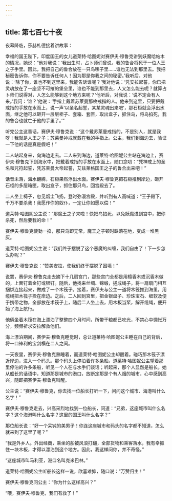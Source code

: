 ```yaml
---
---
---
```

title: 第七百七十夜
---






夜幕降临，莎赫札德接着讲故事：





幸福的国王陛下，印度国王的女儿道莱特·哈图妮对赛伊夫·穆鲁克讲到妖魔哈帖木的情况，她说：“他对我说：‘我出生时，占卜师们曾说，我的鲁合将死于一位人王之子手里。因此，我把自己的鲁合放在一只鸟嗉子里……谁也无法到那里去。我把秘密告诉你，你不要告诉任何人！因为那是你我之间的秘密。’我听后，对他说：‘除了你，谁也不到这里来，我能告诉谁呢？’我对他说：‘凭安拉起誓，你已把灵魂放在了一座坚不可摧的堡垒里，谁也不能到那里去，人又怎么能去呢？就算占卜师们说得对，人怎么能够到这个地方来呢？’他听后，对我说：‘说不定会有人来。’我问：‘谁？’他说：‘手指上戴着苏莱曼那枚戒指的人。他来到这里，只要把戴戒指的手放在水而上，说一声‘以圣名起誓，某某灵魂出来吧’，那石柜就会浮出水面，继之他可以砸开一层层柜子、套箱、套匣，取出盒子，抓住鸟，将鸟掐死，我的鲁合也就亡于他的手里了。’”

听完公主这番话，赛伊夫·穆鲁克说：“这个戴苏莱曼戒指的，不是别人，就是我呀！我就是人王之子；苏莱曼神戒就戴在我的手指上。公主，我们到海边去，验证一下他的话是真是假吧！”

二人站起身来，向海边走去。二人来到海边，道莱特·哈图妮公主站在海边上，赛伊夫·穆鲁克下到海水中，把戴着戒指的手放在水面上，随口念叨：“凭神戒上的圣名和咒符起誓，凭苏莱曼大帝起誓，艾兹莱格国王之子的鲁合出来吧！”

话音未落，海水翻腾，石柜果然浮出水面。赛伊夫·穆鲁克把石柜推到岸边，砸开石柜的多层箱匣，取出盒子，抓住那只鸟，回宫殿去了。

二人坐上椅子，忽见烟尘飞扬，登时弥漫宫殿，并听到有人高喊道：“王子殿下，千万不要杀我！我愿作你的奴仆，一定让你如愿以偿！”

道莱特·哈图妮公主说：“那魔王之子来啦！快把鸟掐死，以免妖魔进到宫中，把你杀死，然后要我的命！”

赛伊夫·穆鲁克使劲一掐，那只鸟即无常，魔王之子顿时跌落在地，变成一堆黑灰。

道莱特·哈图妮公主说：“我们终于摆脱了这个恶魔的纠缠，我们自由了！下一步怎么办呢？”

赛伊夫·穆鲁克说：“赞美安拉，使我们终于摆脱了困境！”

说罢，赛伊夫·穆鲁克走去摘下十几扇宫门，那些宫门全都是用檀香木或沉香木做的，上面钉着金钉或银钉。随后，他找来丝绸、锦缎，搓成绳子，将一扇扇门相互捆绑连接起来，做成了一个木筏子。接着，赛伊夫与公主一道将木筏推到海里，用缆绳把木筏子拴在岸边。之后，二人回到宫里，把金银盘子、珍珠宝石、细软及便于携带之物，全部放在术筏子上，随后二人坐上去，用木板当桨，解开缆绳，便开始了海上航行。

他俩坐着木筏在海上漂泊了整整四个月时间，所带干粮都已吃光，不禁心中惆怅万分，频频祈求安拉解救他们。

海上漂泊期间，赛伊夫·穆鲁克睡觉时，总让道莱特·哈图妮公主睡在自己的背后，将一口锋利的宝剑横在二人之间。

一天夜里，赛伊夫·穆鲁克熟睡着，而道莱特·哈图妮公主却醒着。碰巧那木筏子漂近岸边，进入一个码头。那个码头上停泊着许多条船。道莱特·哈图妮公主望着那里停泊的许多条船，听见一个人在与水手们谈话；听起来，那个人显然是船长。她从船长的话语中，知道那是城市的港口，放断定那是个有人烟的城市，心中感到高兴，随即把赛伊夫·穆鲁克叫醒。

公主说：“赛伊夫·穆鲁克，你去找一位船长打听一下，问问这个城市、海港叫什么名字！”

赛伊夫·穆鲁克走去，兴高采烈地找到一位船长，问道：“兄弟，这座城市叫什么名字？这个海港叫什么名字？这里的国王叫什么名字？”

那位船长说：“好一个呆钝的美男子！你连这座城市和码头的名字都不知道，怎么就来到了这里了呢？”

“我是外乡人。外出经商，乘坐的船被风浪打翻，全部货物和乘客落水，我有幸抓住一块木板，才得以漂泊到这个地方。因此，我这样问你，并不奇怪。”

“这座城市叫马利亚，港口名叫克米巴林。”

道莱特·哈图妮公主听船长这样一说，欣喜难抑，随口说：“万赞归主！”

赛伊夫·穆鲁克问公主：“你为什么这样高兴？”





“喂，赛伊夫·穆鲁克，我们有救了！”